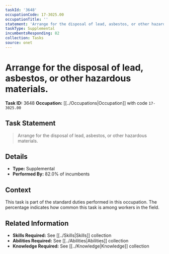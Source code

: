 ```yaml
---
taskId: '3648'
occupationCode: 17-3025.00
occupationTitle: ''
statement: 'Arrange for the disposal of lead, asbestos, or other hazardous materials.'
taskType: Supplemental
incumbentsResponding: 82
collection: Tasks
source: onet
---
```

# Arrange for the disposal of lead, asbestos, or other hazardous materials.

**Task ID:** 3648
**Occupation:** [[../Occupations|Occupation]] with code `17-3025.00`

## Task Statement

> Arrange for the disposal of lead, asbestos, or other hazardous materials.

## Details

- **Type:** Supplemental
- **Performed By:** 82.0% of incumbents

## Context

This task is part of the standard duties performed in this occupation. The percentage indicates how common this task is among workers in the field.

## Related Information

- **Skills Required:** See [[../Skills|Skills]] collection
- **Abilities Required:** See [[../Abilities|Abilities]] collection
- **Knowledge Required:** See [[../Knowledge|Knowledge]] collection
